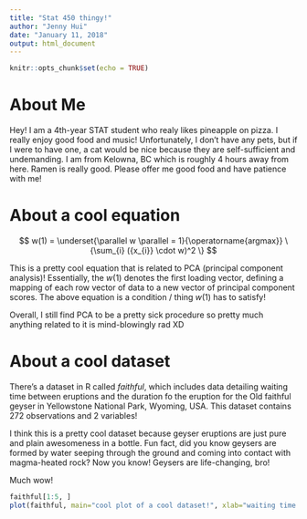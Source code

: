 ```yaml
---
title: "Stat 450 thingy!"
author: "Jenny Hui"
date: "January 11, 2018"
output: html_document
---
```


```r
knitr::opts_chunk$set(echo = TRUE)
```

# About Me
Hey!
I am a 4th-year STAT student who realy likes pineapple on pizza. I really enjoy good food and music! 
Unfortunately, I don't have any pets, but if I were to have one, a cat would be nice because they are self-sufficient and undemanding. 
I am from Kelowna, BC which is roughly 4 hours away from here. Ramen is really good. Please offer me good food and have patience with me!


# About a cool equation
$$ w(1) = \underset{\parallel w \parallel = 1}{\operatorname{argmax}} \{\sum_{i} ({x_{i}} \cdot w)^2 \} $$

This is a pretty cool equation that is related to PCA (principal component analysis)! Essentially, the $w(1)$ denotes the first loading vector, defining a mapping of each row vector of data to a new vector of principal component scores. The above equation is a condition / thing $w(1)$ has to satisfy!

Overall, I still find PCA to be a pretty sick procedure so pretty much anything related to it is mind-blowingly rad XD


# About a cool dataset
There's a dataset in R called *faithful*, which includes data detailing waiting time between eruptions and the duration fo the eruption for the Old faithful geyser in Yellowstone National Park, Wyoming, USA. This dataset contains 272 observations and 2 variables! 

I think this is a pretty cool dataset because geyser eruptions are just pure and plain awesomeness in a bottle. Fun fact, did you know geysers are formed by water seeping through the ground and coming into contact with magma-heated rock? Now you know! Geysers are life-changing, bro!

Much wow!

```r
faithful[1:5, ]
plot(faithful, main="cool plot of a cool dataset!", xlab="waiting time to next eruption (minutes)", ylab="eruption time (minutes)")
```

